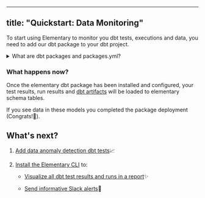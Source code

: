 
---
title: "Quickstart: Data Monitoring"
---

To start using Elementary to monitor you dbt tests, executions and data, you need to add our dbt package to your dbt project.

<details className="-mt-0 mb-6 rounded-xl border px-6 py-3 prose prose-slate open:pb-5 dark:prose-dark dark:border-slate-800">
  <summary className="font-medium cursor-default select-none text-slate-900 dark:text-slate-200">What are dbt packages and packages.yml?</summary>

A dbt package is additional Jinja and SQL code that is added to your project, for additional functionality. In fact, each package is a dbt project. By adding a package to your project, you are adding the package code to be part of your project, you can reference it's macros, execute it's models, and so on.

Add packages to your project by creating a 'packages.yml' file under the main project directory (where your 'dbt_project.yml is), and adding the relevant package. After you add a new package, run dbt deps to actually pull it's code to your project. This is also how you update packages.
Some packages we recommend you check out: [dbt_utils](https://github.com/dbt-labs/dbt-utils/tree/0.8.2/), [dbt_date](https://github.com/calogica/dbt-date/tree/0.5.4/), [codegen](https://github.com/dbt-labs/dbt-codegen/tree/0.5.0/).

</details>

<InstallDbtPackage />

### What happens now?

Once the elementary dbt package has been installed and configured, your test results, run results and [dbt artifacts](./guides/dbt-artifacts) will be loaded to elementary schema tables.

If you see data in these models you completed the package deployment (Congrats!🎉).

## What's next?

1. [​Add data anomaly detection dbt tests](./quickstart/add-elementary-tests)📈
2. [​Install the Elementary CLI](./quickstart/generate-report-ui#install-the-elementary-cli) to:

   - [​Visualize all dbt test results and runs in a report](./quickstart/generate-report-ui)✨

   - [Send informative Slack alerts](../quickstart/send-slack-alerts)📣
